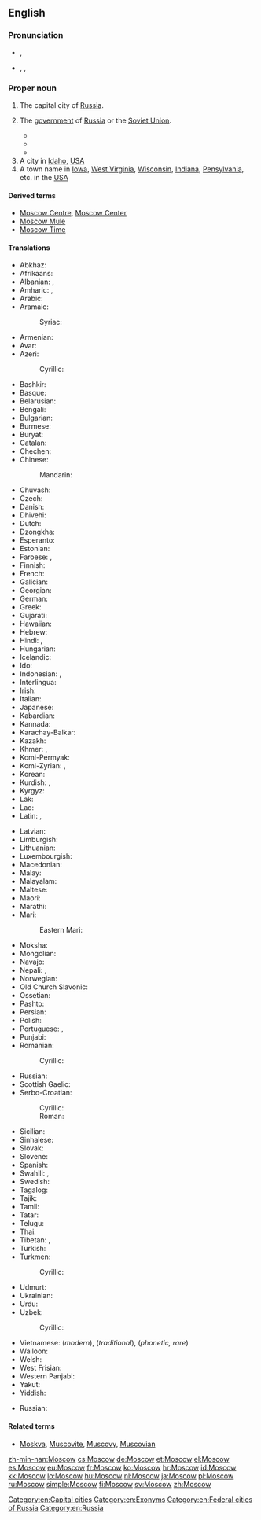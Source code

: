 ==English==
{{wikipedia}}

===Pronunciation===
* {{a|RP}} {{IPA|/ˈmɒskəʊ/}}, {{X-SAMPA|/"mQsk@U/}}
* {{a|US}} {{enPR|mäsʹkou|mäsʹkō}}, {{IPA|/ˈmɑskaʊ/|/ˈmɑskoʊ/}}, {{X-SAMPA|/"mAskaU/|/"mAskoU/}}

===Proper noun===
{{en-proper noun}}

# The capital city of [[Russia]].
# {{context|by extension|lang=en}} The [[government]] of [[Russia]] or the [[Soviet Union]].
#* {{quote-book
|year=1987
|author=Shelomoh Naḳdimon
|title=First strike: the exclusive story of how Israel foiled Iraq's attempt to get the bomb
|chapter=
|url=http://books.google.com/books?id=8IhtAAAAMAAJ
|isbn=
|page=40
|passage='''Moscow''' said "Nyet!"}}
#* {{quote-book
|year=1997
|author=Mervin Block
|title=Writing Broadcast News: Shorter, Sharper, Stronger
|chapter=
|url=http://books.google.com/books?id=MOykn3dMaJIC&pg=PA154
|isbn=1-56625-084-6
|page=154
|passage=Yet, a few US newscasters will go on the air at 6 pm or later and say, "'''Moscow''' said tonight.["] ... A careful writer would make his script read, "'''Moscow''' said today. ..."}}
#* {{quote-book
|year=2009
|author=Svante E. Cornell, S. Frederick Star
|title=The Guns of August 2008: Russia's War in Georgia
|chapter=
|url=http://books.google.com/books?id=J4ta_TjGYBAC&pg=PA184
|isbn=978-0-7656-2507-6
|page=184
|passage=In addition, '''Moscow''' argued that Georgia had violated international law by introducing its forces into South Ossetia, a move '''Moscow''' said Tbilisi had committed itself not to do under the earlier CIS-sponsored peacekeeping arrangements.}}
# A city in [[Idaho]], [[USA]]
# A town name in [[Iowa]], [[West Virginia]], [[Wisconsin]], [[Indiana]], [[Pensylvania]], etc. in the [[USA]]

====Derived terms====
* [[Moscow Centre]], [[Moscow Center]]
* [[Moscow Mule]]
* [[Moscow Time]]

====Translations====
{{trans-top|Capital city of Russia}}
* Abkhaz: {{t|ab|Москва|tr=Moskvá|sc=Cyrl}}
* Afrikaans: {{t|af|Moskou}}
* Albanian: {{qualifier|definite}} {{t|sq|Moska}}, {{qualifier|indefinite}} {{t|sq|Moskë}}
* Amharic: {{t|am|ሞስኩ|tr=mosku|sc=Ethi}}, {{t|am|ሞስኮ|tr=mosko|sc=Ethi}}
* Arabic: {{t|ar|موسكو|m|tr=moskū, moskō}}
* Aramaic: {{t|arc|ܡܘܣܩܒܐ|sc=Syrc}}
*: Syriac: {{t|syr|ܡܘܣܟܘ|tr=mōskō|sc=Syrc}}
* Armenian: {{t|hy|Մոսկվա|tr=Moskva}}
* Avar: {{t|av|Москва|tr=Moskvá|sc=Cyrl}}
* Azeri: {{t+|az|Moskva}}
*: Cyrillic: {{t+|az|Москва|f|sc=Cyrl}}
* Bashkir: {{t|ba|Мәскәү|tr=Mäskäw|sc=Cyrl}}
* Basque: {{t+|eu|Mosku}}
* Belarusian: {{t|be|Масква|f|tr=Maskvá}}
* Bengali: {{t|bn|মস্কো|tr=Môsko|sc=Beng}}
* Bulgarian: {{t|bg|Москва|f|tr=Moskva}}
* Burmese: {{t|my|မော်စကို|tr=mo sa. kou|sc=Mymr}}
* Buryat: {{t|bua|Мушхаваа|tr=Mušhavaa}} {{qualifier|Russian Buryat}}
* Catalan: {{t|ca|Moscou|f}}
* Chechen: {{t|ce|Москох|tr=Moskox}}
* Chinese:
*: Mandarin: {{t+|cmn|莫斯科|tr=Mòsīkē|sc=Hani}}
* Chuvash: {{t|cv|Мускав|tr=Muskav|sc=Cyrl}}
* Czech: {{t+|cs|Moskva|f}}
* Danish: {{t|da|Moskva}}
* Dhivehi: {{t|dv|މޮސްކޯ|tr=moskō|sc=Thaa}}
* Dutch: {{t+|nl|Moskou|n}}
* Dzongkha: {{t|dz|མོསི་ཀོ|sc=Tibt}}
* Esperanto: {{t|eo|Moskvo}}
* Estonian: {{t+|et|Moskva}}
* Faroese: {{t|fo|Moskva}}, {{t|fo|Muskó}} {{qualifier|dated}}
* Finnish: {{t+|fi|Moskova}}
* French: {{t+|fr|Moscou|f}}
* Galician: {{t+|gl|Moscova|f}}
* Georgian: {{t|ka|მოსკოვი|tr=moskovi|sc=Geor}}
* German: {{t+|de|Moskau|n}}
* Greek: {{t+|el|Μόσχα|f|tr=Móscha}}
* Gujarati: {{t|gu|મૌસ્કો|tr=mauskō|sc=Gujr}}
* Hawaiian: {{t|haw|Mokekao}}
* Hebrew: {{t|he|מוסקבה|f|tr=Moskvá}}
* Hindi: {{t|hi|मास्को|m|tr=Māsko}}, {{t|hi|मॉस्को|m|tr=Mosko|sc=Deva}}
* Hungarian: {{t+|hu|Moszkva}}
* Icelandic: {{t+|is|Moskva|f}}
* Ido: {{t|io|Moskva}}
* Indonesian: {{t|id|Moskwa}}, {{t|id|Moskow}}
* Interlingua: {{t|ia|Moscova}}
* Irish: {{t|ga|Moscó|m}}
* Italian: {{t+|it|Mosca|f}}
* Japanese: {{t+|ja|モスクワ|tr=Mosukuwa}}
* Kabardian: {{t|kbd|Мэзкуу|tr=Mezkuu}}
* Kannada: {{t|kn|ಮಾಸ್ಕೋ|tr=Māskō|sc=Knda}}
* Karachay-Balkar: {{t|krc|Москва|tr=Moskvá|sc=Cyrl}}
* Kazakh: {{t|kk|Мәскеу|tr=Mäskeu|sc=Cyrl}}
* Khmer: {{t|km|រដ្ឋរុស្ស៊ី|sc=Khmr|tr=roat ruhsii}}, {{t|km|មូស្គូ|tr=muuskuu|sc=Khmr}}
* Komi-Permyak: {{t|koi|Мöсква|tr=Möskva}}
* Komi-Zyrian: {{t|kv|Канкар|tr=Kankar}}, {{t|kv|Мӧсква|tr=Möskva}}
* Korean: {{t+|ko|모스크바|tr=Moseukeuba|sc=Hang}}
* Kurdish: {{t+|ku|Mosko}}, {{t|ku|مۆسکۆ|tr=Mosko|sc=ku-Arab}}
* Kyrgyz: {{t|ky|Москва|tr=Moskvá|sc=Cyrl}}
* Lak: {{t|lbe|Москав}}
* Lao: {{t|lo|ມົດສະກູ|tr=môtsakū|sc=Laoo}}
* Latin: {{t|la|Muscovia|f}}, {{t|la|Moscua|f}}
{{trans-mid}}
* Latvian: {{t|lv|Maskava|f}}
* Limburgish: {{t|li|Moskou|n}}
* Lithuanian: {{t|lt|Maskva|f}}
* Luxembourgish: {{t+|lb|Moskau}}
* Macedonian: {{t|mk|Москва|f|tr=Móskva}}
* Malay: {{t|ms|Moscow}}
* Malayalam: {{t|ml|മോസ്കോ|tr=Mōskō|sc=Mlym}}
* Maltese: {{t|mt|Moska}}
* Maori: {{t|mi|Mohikau}}
* Marathi: {{t|mr|मॉस्को|tr=mosko|sc=Deva}}
* Mari:
*: Eastern Mari: {{t|chm|Моско|tr=Mosko}}
* Moksha: {{t|mdf|Моску|tr=Mosku}}
* Mongolian: {{t|mn|Москва|tr=Moskvá|sc=Cyrl}}
* Navajo: {{t|nv|Móskow}}
* Nepali: {{t|ne|मास्को|tr=māsko|sc=Deva}}, {{t|ne|मस्को|tr=masko|sc=Deva}}
* Norwegian: {{t+|no|Moskva}}
* Old Church Slavonic: {{t|cu|Москъва́|sc=Cyrs}}
* Ossetian: {{t|os|Мӕскуы|tr=Mäskuy|sc=Cyrl}}
* Pashto: {{t|ps|مسکو|sc=ps-Arab}}
* Persian: {{t+|fa|مسکو|tr=Mosko}}
* Polish: {{t+|pl|Moskwa|f}}
* Portuguese: {{t+|pt|Moscou|f}}, {{t+|pt|Moscovo|f}}
* Punjabi: {{t|pa|ਮੌਸਕੋ|tr=mauskō|sc=Guru}}
* Romanian: {{t+|ro|Moscova|f}}
*: Cyrillic: {{t|ro|Москова|f|sc=Cyrl}}
* Russian: {{t+|ru|Москва|f|tr=Moskvá}}
* Scottish Gaelic: {{t|gd|Mosgo}}
* Serbo-Croatian:
*: Cyrillic: {{t|sh|Москва|f|sc=Cyrl}}
*: Roman: {{t|sh|Moskva|f}}
* Sicilian: {{t|scn|Mosca|f}}
* Sinhalese: {{t|si|මොස්කව්|tr=moskav|sc=Sinh}}
* Slovak: {{t|sk|Moskva|f}}
* Slovene: {{t|sl|Móskva|f}}
* Spanish: {{t+|es|Moscú|m}}
* Swahili: {{t|sw|Misko}}, {{t|sw|Moscow}}
* Swedish: {{t+|sv|Moskva}}
* Tagalog: {{t|tl|Moscow}}
* Tajik: {{t|tg|Маскав|tr=Maskav|sc=Cyrl}}
* Tamil: {{t|ta|மாஸ்கோ|tr=māskō|sc=Taml}}
* Tatar: {{t|tt|Мәскәү|tr=Mäskäw|sc=Cyrl}}
* Telugu: {{t|te|మాస్కో|tr=Māskō}}
* Thai: {{t|th|มอสโก|tr=môtgoh}}
* Tibetan: {{t|bo|མོ་སི་ཁོ|tr=mo.si.kʰo|alt=མོ་སི་ཁོ།|sc=Tibt}}, {{t|bo|མོ་སི་ཁའོ|tr=mo.si.kʰa'o|alt=མོ་སི་ཁའོ།|sc=Tibt}}
* Turkish: {{t+|tr|Moskova}}
* Turkmen: {{t|tk|Moskwa}}
*: Cyrillic: {{t|tk|Москва|f|sc=Cyrl}}
* Udmurt: {{t|udm|Муско|tr=Musko}}
* Ukrainian: {{t|uk|Москва|f|tr=Moskvá}}
* Urdu: {{t|ur|ماسکو|m|tr=Māsko}}
* Uzbek: {{t|uz|Moskva}}
*: Cyrillic: {{t|uz|Москва|f|sc=Cyrl}}
* Vietnamese: {{t|vi|Moskva}} (''modern''), {{t|vi|Mạc Tư Khoa}} (''traditional''), {{t|vi|Mát-xcơ-va}} (''phonetic, rare'')
* Walloon: {{t|wa|Moscou}}
* Welsh: {{t|cy|Moskva|f}}
* West Frisian: {{t|fy|Moskou|n}}
* Western Panjabi: {{t|pnb|ماسکو}}
* Yakut: {{t|sah|Москва|tr=Moskvá|sc=Cyrl}}
* Yiddish: {{t|yi|מאסקװע|alt=מאָסקװע|tr=Moskve}}
{{trans-bottom}}

{{trans-top|a name of a town in the USA}}
* Russian: {{t|ru|Москоу|m|tr=Móskou}}
{{trans-mid}}
{{trans-bottom}}

====Related terms====
* [[Moskva]], [[Muscovite]], [[Muscovy]], [[Muscovian]]

[[Category:en:Capital cities]]
[[Category:en:Exonyms]]
[[Category:en:Federal cities of Russia]]
[[Category:en:Russia]]

[[zh-min-nan:Moscow]]
[[cs:Moscow]]
[[de:Moscow]]
[[et:Moscow]]
[[el:Moscow]]
[[es:Moscow]]
[[eu:Moscow]]
[[fr:Moscow]]
[[ko:Moscow]]
[[hr:Moscow]]
[[id:Moscow]]
[[kk:Moscow]]
[[lo:Moscow]]
[[hu:Moscow]]
[[nl:Moscow]]
[[ja:Moscow]]
[[pl:Moscow]]
[[ru:Moscow]]
[[simple:Moscow]]
[[fi:Moscow]]
[[sv:Moscow]]
[[zh:Moscow]]
